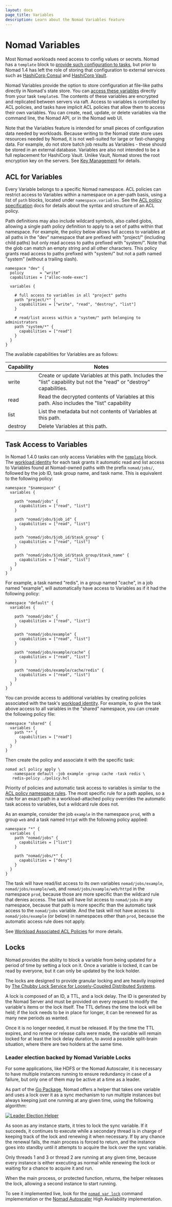 ```yaml
---
layout: docs
page_title: Variables
description: Learn about the Nomad Variables feature
---
```


# Nomad Variables

Most Nomad workloads need access to config values or secrets. Nomad has a
`template` block to [provide such configuration to tasks](/nomad/docs/job-specification/template#nomad-variables),
but prior to Nomad 1.4 has left the role of storing that configuration to
external services such as [HashiCorp Consul] and [HashiCorp Vault].

Nomad Variables provide the option to store configuration at file-like paths
directly in Nomad's state store. You can [access these variables](/nomad/docs/job-specification/template#nomad-variables) directly from
your task `template`s. The contents of these variables are encrypted
and replicated between servers via raft. Access to variables is controlled by
ACL policies, and tasks have implicit ACL policies that allow them to access
their own variables. You can create, read, update, or delete variables via the
command line, the Nomad API, or in the Nomad web UI.

Note that the Variables feature is intended for small pieces of configuration
data needed by workloads. Because writing to the Nomad state store uses
resources needed by Nomad, it is not well-suited for large or fast-changing
data. For example, do not store batch job results as Variables - these should be
stored in an external database. Variables are also not intended to be a full
replacement for HashiCorp Vault. Unlike Vault, Nomad stores the root encryption
key on the servers. See [Key Management][] for details.

## ACL for Variables

Every Variable belongs to a specific Nomad namespace. ACL policies can restrict
access to Variables within a namespace on a per-path basis, using a list of
`path` blocks, located under `namespace.variables`. See the [ACL policy
specification] docs for details about the syntax and structure of an ACL policy.

Path definitions may also include wildcard symbols, also called globs, allowing
a single path policy definition to apply to a set of paths within that
namespace. For example, the policy below allows full access to variables at all
paths in the "dev" namespace that are prefixed with "project/" (including child
paths) but only read access to paths prefixed with "system/". Note that the glob
can match an empty string and all other characters. This policy grants read
access to paths prefixed with "system/" but not a path named "system" (without a
trailing slash).

```hcl
namespace "dev" {
  policy       = "write"
  capabilities = ["alloc-node-exec"]

  variables {

    # full access to variables in all "project" paths
    path "project/*" {
      capabilities = ["write", "read", "destroy", "list"]
    }

    # read/list access within a "system/" path belonging to administrators
    path "system/*" {
      capabilities = ["read"]
    }
  }
}
```

The available capabilities for Variables are as follows:

| Capability | Notes                                                                                                                 |
|------------|-----------------------------------------------------------------------------------------------------------------------|
| write      | Create or update Variables at this path. Includes the "list" capability but not the "read" or "destroy" capabilities. |
| read       | Read the decrypted contents of Variables at this path. Also includes the "list" capability                            |
| list       | List the metadata but not contents of Variables at this path.                                                         |
| destroy    | Delete Variables at this path.                                                                                        |

## Task Access to Variables

In Nomad 1.4.0 tasks can only access Variables with the [`template`] block. The
[workload identity] for each task grants it automatic read and list access to
Variables found at Nomad-owned paths with the prefix `nomad/jobs/`, followed by
the job ID, task group name, and task name. This is equivalent to the following
policy:

```hcl
namespace "$namespace" {
  variables {

    path "nomad/jobs" {
      capabilities = ["read", "list"]
    }

    path "nomad/jobs/$job_id" {
      capabilities = ["read", "list"]
    }

    path "nomad/jobs/$job_id/$task_group" {
      capabilities = ["read", "list"]
    }

    path "nomad/jobs/$job_id/$task_group/$task_name" {
      capabilities = ["read", "list"]
    }
  }
}
```

For example, a task named "redis", in a group named "cache", in a job named
"example", will automatically have access to Variables as if it had the
following policy:

```hcl
namespace "default" {
  variables {

    path "nomad/jobs" {
      capabilities = ["read", "list"]
    }

    path "nomad/jobs/example" {
      capabilities = ["read", "list"]
    }

    path "nomad/jobs/example/cache" {
      capabilities = ["read", "list"]
    }

    path "nomad/jobs/example/cache/redis" {
      capabilities = ["read", "list"]
    }
  }
}
```

You can provide access to additional variables by creating policies associated
with the task's [workload identity][]. For example, to give the task above access
to all variables in the "shared" namespace, you can create the following policy
file:

```hcl
namespace "shared" {
  variables {
    path "*" {
      capabilities = ["read"]
    }
  }
}
```

Then create the policy and associate it with the specific task:

```shell-session
nomad acl policy apply \
   -namespace default -job example -group cache -task redis \
   redis-policy ./policy.hcl
```

Priority of policies and automatic task access to variables is similar to the
[ACL policy namespace rules][]. The most specific rule for a path applies, so a
rule for an exact path in a workload-attached policy overrides the automatic
task access to variables, but a wildcard rule does not.

As an example, consider the job `example` in the namespace `prod`, with a group
`web` and a task named `httpd` with the following policy applied:

```hcl
namespace "*" {
  variables {
    path "nomad/jobs" {
      capabilities = ["list"]
    }

    path "nomad/jobs/*" {
      capabilities = ["deny"]
    }
  }
}
```

The task will have read/list access to its own variables `nomad/jobs/example`,
`nomad/jobs/example/web`, and `nomad/jobs/example/web/httpd` in the namespace
`prod`, because those are more specific than the wildcard rule that denies
access. The task will have list access to `nomad/jobs` in any namespace, because
that path is more specific than the automatic task access to the `nomad/jobs`
variable. And the task will not have access to `nomad/jobs/example` (or below)
in namespaces other than `prod`, because the automatic access rule does not
apply.

See [Workload Associated ACL Policies] for more details.

## Locks

Nomad provides the ability to block a variable from being updated for a period
of time by setting a lock on it. Once a variable is locked, it can be read by
everyone, but it can only be updated by the lock holder.

The locks are designed to provide granular locking and are heavily inspired by
[The Chubby Lock Service for Loosely-Coupled Distributed Systems][].

A lock is composed of an ID, a TTL, and a lock delay. The ID is generated by
the Nomad Server and must be provided on every request to modify the variable's
items or the lock itself. The TTL defines the time the lock will be held; if the
lock needs to be in place for longer, it can be renewed for as many new periods
as wanted.

Once it is no longer needed, it must be released. If by the time the TTL expires,
and no renew or release calls were made, the variable will remain locked for at
least the lock delay duration, to avoid a possible split-brain situation, where
there are two holders at the same time.

### Leader election backed by Nomad Variable Locks

For some applications, like HDFS or the Nomad Autoscaler, it is necessary to
have multiple instances running to ensure redundancy in case of a failure, but
only one of them may be active at a time as a leader.

As part of the [Go Package][], Nomad offers a helper that takes one variable and
uses a lock over it as a sync mechanism to run multiple instances but always
keeping just one running at any given time, using the following algorithm:

[![Leader Election Helper](/img/nomad-vars-leader-election-sdk.png)](/img/nomad-vars-leader-election-sdk.png)

As soon as any instance starts, it tries to lock the sync variable. If it succeeds,
it continues to execute while a secondary thread is in charge of keeping track of
the lock and renewing it when necessary. If by any chance the renewal fails,
the main process is forced to return, and the instance goes into standby until it
attempts to acquire the lock over the sync variable. 

Only threads 1 and 3 or thread 2 are running at any given time, because every 
instance is either executing as normal while renewing the lock or waiting for a 
chance to acquire it and run.

When the main process, or protected function, returns, the helper releases the 
lock, allowing a second instance to start running.

To see it implemented live, look for the [`nomad var lock`][] command 
implementation or the [Nomad Autoscaler][] High Availability implementation.


[HashiCorp Consul]: https://www.consul.io/
[HashiCorp Vault]: https://www.vaultproject.io/
[Key Management]: /nomad/docs/operations/key-management
[ACL policy specification]: /nomad/docs/other-specifications/acl-policy
[`template`]: /nomad/docs/job-specification/template#nomad-variables
[workload identity]: /nomad/docs/concepts/workload-identity
[Workload Associated ACL Policies]: /nomad/docs/concepts/workload-identity#workload-associated-acl-policies
[ACL policy namespace rules]: /nomad/docs/other-specifications/acl-policy#namespace-rules
[The Chubby Lock Service for Loosely-Coupled Distributed Systems]: https://research.google/pubs/pub27897/
[`nomad var lock`]: /nomad/docs/commands/var
[Go Package]: https://pkg.go.dev/github.com/hashicorp/nomad/api
[implementation]: https://github.com/hashicorp/nomad/blob/release/1.7.0/command/var_lock.go#L240
[Nomad Autoscaler]: https://github.com/hashicorp/nomad-autoscaler/blob/v0.4.0/command/agent.go#L392
